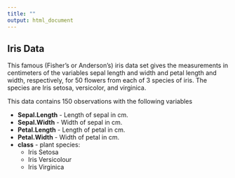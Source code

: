 ```yaml
---
title: ""
output: html_document
---
```



## Iris Data

This famous (Fisher's or Anderson's) iris data set gives the measurements in centimeters of the variables sepal length and width and petal length and width, respectively, for 50 flowers from each of 3 species of iris. The species are Iris setosa, versicolor, and virginica. 

This data contains 150 observations with the following variables
        
- **Sepal.Length** - Length of sepal in cm.
- **Sepal.Width** - Width of sepal in cm.
- **Petal.Length** - Length of petal in cm.
- **Petal.Width** - Width of petal in cm.
- **class** - plant species:
    - Iris Setosa 
    - Iris Versicolour 
    - Iris Virginica 
              
